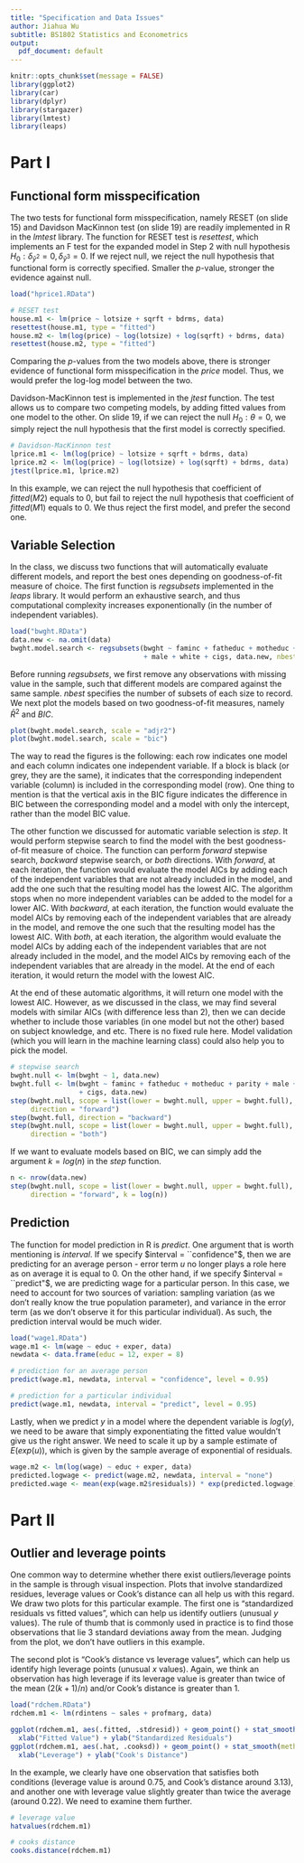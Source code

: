 ```yaml
---
title: "Specification and Data Issues"
author: Jiahua Wu
subtitle: BS1802 Statistics and Econometrics
output:
  pdf_document: default
---
```


```r
knitr::opts_chunk$set(message = FALSE)
library(ggplot2)
library(car)
library(dplyr)
library(stargazer)
library(lmtest)
library(leaps)
```

# Part I
## Functional form misspecification
The two tests for functional form misspecification, namely RESET (on slide 15) and Davidson MacKinnon test (on slide 19) are readily implemented in R in the $lmtest$ library. The function for RESET test is $resettest$, which implements an F test for the expanded model in Step 2 with null hypothesis $H_0:\delta_{\hat{y}^2}=0,\delta_{\hat{y}^3}=0$. If we reject null, we reject the null hypothesis that functional form is correctly specified. Smaller the $p$-value, stronger the evidence against null. 
```r
load("hprice1.RData")

# RESET test
house.m1 <- lm(price ~ lotsize + sqrft + bdrms, data)
resettest(house.m1, type = "fitted")
house.m2 <- lm(log(price) ~ log(lotsize) + log(sqrft) + bdrms, data)
resettest(house.m2, type = "fitted")
```

Comparing the $p$-values from the two models above, there is stronger evidence of functional form misspecification in the $price$ model. Thus, we would prefer the log-log model between the two.

Davidson-MacKinnon test is implemented in the $jtest$ function. The test allows us to compare two competing models, by adding fitted values from one model to the other. On slide 19, if we can reject the null $H_0:\theta = 0$, we simply reject the null hypothesis that the first model is correctly specified.
```r
# Davidson-MacKinnon test
lprice.m1 <- lm(log(price) ~ lotsize + sqrft + bdrms, data)
lprice.m2 <- lm(log(price) ~ log(lotsize) + log(sqrft) + bdrms, data)
jtest(lprice.m1, lprice.m2)
```

In this example, we can reject the null hypothesis that coefficient of $fitted(M2)$ equals to 0, but fail to reject the null hypothesis that coefficient of $fitted(M1)$ equals to 0. We thus reject the first model, and prefer the second one.

## Variable Selection
In the class, we discuss two functions that will automatically evaluate different models, and report the best ones depending on goodness-of-fit measure of choice. The first function is $regsubsets$ implemented in the $leaps$ library. It would perform an exhaustive search, and thus computational complexity increases exponentionally (in the number of independent variables).
```r
load("bwght.RData")
data.new <- na.omit(data)
bwght.model.search <- regsubsets(bwght ~ faminc + fatheduc + motheduc + parity 
                                 + male + white + cigs, data.new, nbest = 3)
```

Before running $regsubsets$, we first remove any observations with missing value in the sample, such that different models are compared against the same sample. $nbest$ specifies the number of subsets of each size to record. We next plot the models based on two goodness-of-fit measures, namely $\bar{R}^2$ and $BIC$.
```r
plot(bwght.model.search, scale = "adjr2")
plot(bwght.model.search, scale = "bic")
```

The way to read the figures is the following: each row indicates one model and each column indicates one independent variable. If a block is black (or grey, they are the same), it indicates that the corresponding independent variable (column) is included in the corresponding model (row). One thing to mention is that the vertical axis in the BIC figure indicates the difference in BIC between the corresponding model and a model with only the intercept, rather than the model BIC value.

The other function we discussed for automatic variable selection is $step$. It would perform stepwise search to find the model with the best goodness-of-fit measure of choice. The function can perform $forward$ stepwise search, $backward$ stepwise search, or $both$ directions. With $forward$, at each iteration, the function would evaluate the model AICs by adding each of the independent variables that are not already included in the model, and add the one such that the resulting model has the lowest AIC. The algorithm stops when no more independent variables can be added to the model for a lower AIC. With $backward$, at each iteration, the function would evaluate the model AICs by removing each of the independent variables that are already in the model, and remove the one such that the resulting model has the lowest AIC. With $both$, at each iteration, the algorithm would evaluate the model AICs by adding each of the independent variables that are not already included in the model, and the model AICs by removing each of the independent variables that are already in the model. At the end of each iteration, it would return the model with the lowest AIC. 

At the end of these automatic algorithms, it will return one model with the lowest AIC. However, as we discussed in the class, we may find several models with similar AICs (with difference less than 2), then we can decide whether to include those variables (in one model but not the other) based on subject knowledge, and etc. There is no fixed rule here. Model validation (which you will learn in the machine learning class) could also help you to pick the model.
```r
# stepwise search
bwght.null <- lm(bwght ~ 1, data.new)
bwght.full <- lm(bwght ~ faminc + fatheduc + motheduc + parity + male + white 
                 + cigs, data.new)
step(bwght.null, scope = list(lower = bwght.null, upper = bwght.full), 
     direction = "forward")
step(bwght.full, direction = "backward")
step(bwght.null, scope = list(lower = bwght.null, upper = bwght.full), 
     direction = "both")
```

If we want to evaluate models based on BIC, we can simply add the argument $k=log(n)$ in the $step$ function. 
```r
n <- nrow(data.new)
step(bwght.null, scope = list(lower = bwght.null, upper = bwght.full), 
     direction = "forward", k = log(n))
```

## Prediction
The function for model prediction in R is $predict$. One argument that is worth mentioning is $interval$. If we specify $interval = ``confidence"$, then we are predicting for an average person - error term $u$ no longer plays a role here as on average it is equal to 0. On the other hand, if we specify $interval = ``predict"$, we are predicting wage for a particular person. In this case, we need to account for two sources of variation: sampling variation (as we don't really know the true population parameter), and variance in the error term (as we don't observe it for this particular individual). As such, the prediction interval would be much wider.
```r
load("wage1.RData")
wage.m1 <- lm(wage ~ educ + exper, data)
newdata <- data.frame(educ = 12, exper = 8)

# prediction for an average person
predict(wage.m1, newdata, interval = "confidence", level = 0.95)

# prediction for a particular individual
predict(wage.m1, newdata, interval = "predict", level = 0.95)
```

Lastly, when we predict $y$ in a model where the dependent variable is $log(y)$, we need to be aware that simply exponentiating the fitted value wouldn't give us the right answer. We need to scale it up by a sample estimate of $E(exp(u))$, which is given by the sample average of exponential of residuals.
```r
wage.m2 <- lm(log(wage) ~ educ + exper, data)
predicted.logwage <- predict(wage.m2, newdata, interval = "none")
predicted.wage <- mean(exp(wage.m2$residuals)) * exp(predicted.logwage)
```

# Part II
## Outlier and leverage points
One common way to determine whether there exist outliers/leverage points in the sample is through visual inspection. Plots that involve standardized residues, leverage values or Cook's distance can all help us with this regard. We draw two plots for this particular example. The first one is "standardized residuals vs fitted values", which can help us identify outliers (unusual $y$ values). The rule of thumb that is commonly used in practice is to find those observations that lie 3 standard deviations away from the mean. Judging from the plot, we don't have outliers in this example. 

The second plot is "Cook's distance vs leverage values", which can help us identify high leverage points (unusual $x$ values). Again, we think an observation has high leverage if its leverage value is greater than twice of the mean ($2(k+1)/n$) and/or Cook's distance is greater than 1.
```r
load("rdchem.RData")
rdchem.m1 <- lm(rdintens ~ sales + profmarg, data)

ggplot(rdchem.m1, aes(.fitted, .stdresid)) + geom_point() + stat_smooth(method = "loess") + 
  xlab("Fitted Value") + ylab("Standardized Residuals")
ggplot(rdchem.m1, aes(.hat, .cooksd)) + geom_point() + stat_smooth(method = "loess") + 
  xlab("Leverage") + ylab("Cook's Distance")
```

In the example, we clearly have one observation that satisfies both conditions (leverage value is around 0.75, and Cook's distance around 3.13), and another one with leverage value slightly greater than twice the average (around 0.22). We need to examine them further.
```r
# leverage value
hatvalues(rdchem.m1)

# cooks distance
cooks.distance(rdchem.m1)
```